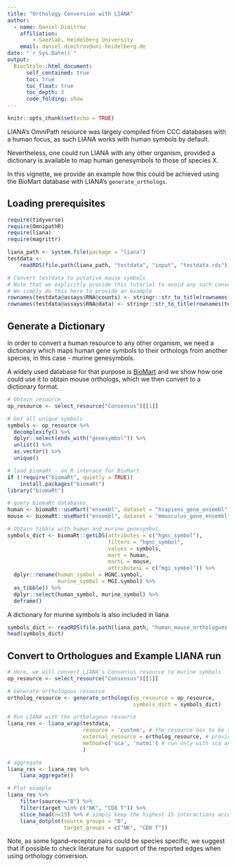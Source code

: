 ```yaml
---
title: "Orthology Conversion with LIANA"
author:
  - name: Daniel Dimitrov
    affiliation:
        - Saezlab, Heidelberg University
    email: daniel.dimitrov@uni-heidelberg.de
date: "`r Sys.Date()`"
output: 
  BiocStyle::html_document:
      self_contained: true
      toc: true
      toc_float: true
      toc_depth: 3
      code_folding: show
---
```


```r
knitr::opts_chunk$set(echo = TRUE)
```

LIANA's OmniPath resource was largely compiled from CCC databases with a human focus, as such
LIANA works with human symbols by default.

Nevertheless, one could run LIANA with any other organism, provided a dictionary
is available to map human genesymbols to those of species X.

In this vignette, we provide an example how this could be achieved using the BioMart database with LIANA's `generate_orthologs`.

## Loading prerequisites
```r
require(tidyverse)
require(OmnipathR) 
require(liana)
require(magrittr)

liana_path <- system.file(package = "liana")
testdata <-
    readRDS(file.path(liana_path, "testdata", "input", "testdata.rds"))

# Convert testdata to putative mouse symbols
# Note that we explicitly provide this tutorial to avoid any such conversions when working with real data
# We simply do this here to provide an example
rownames(testdata@assays$RNA@counts) <- stringr::str_to_title(rownames(testdata@assays$RNA@counts)) 
rownames(testdata@assays$RNA@data) <- stringr::str_to_title(rownames(testdata@assays$RNA@data))
```

## Generate a Dictionary
In order to convert a human resource to any other organism, we need a dictionary
which maps human gene symbols to their orthologs from another species, 
in this case - murine genesymbols.

A widely used database for that purpose is [BioMart](https://www.ensembl.org/biomart/martview/ef9109352b17a0704bd49683fe42ac81)
and we show how one could use it to obtain mouse orthologs, which we then convert to a dictionary format.

```r
# Obtain resource
op_resource <- select_resource("Consensus")[[1]]

# Get all unique symbols
symbols <- op_resource %>%
  decomplexify() %>%
  dplyr::select(ends_with("genesymbol")) %>%
  unlist() %>%
  as.vector() %>% 
  unique()

# load biomaRt - an R interace for BioMart
if (!require("biomaRt", quietly = TRUE))
    install.packages("biomaRt")
library("biomaRt")

# query biomaRt databases
human <- biomaRt::useMart("ensembl", dataset = "hsapiens_gene_ensembl")
mouse <- biomaRt::useMart("ensembl", dataset = "mmusculus_gene_ensembl")

# Obtain tibble with human and murine genesymbol.
symbols_dict <- biomaRt::getLDS(attributes = c("hgnc_symbol"),
                                filters = "hgnc_symbol",
                                values = symbols,
                                mart = human,
                                martL = mouse,
                                attributesL = c("mgi_symbol")) %>%
  dplyr::rename(human_symbol = HGNC.symbol,
                murine_symbol = MGI.symbol) %>%
  as_tibble() %>%
  dplyr::select(human_symbol, murine_symbol) %>%
  deframe()
```

A dictionary for murine symbols is also included in liana
```r
symbols_dict <- readRDS(file.path(liana_path, "human_mouse_orthologues.RDS"))
head(symbols_dict)
```


## Convert to Orthologues and Example LIANA run
```r
# Here, we will convert LIANA's Consensus resource to murine symbols
op_resource <- select_resource("Consensus")[[1]]

# Generate orthologous resource
ortholog_resource <- generate_orthologs(op_resource = op_resource,
                                        symbols_dict = symbols_dict)

# Run LIANA with the orthologous resource
liana_res <- liana_wrap(testdata,
                        resource = 'custom', # the resource has to be set to 'custom' to work with external resources
                        external_resource = ortholog_resource, # provide orthologous resource
                        method=c('sca', 'natmi') # run only with sca and natmi for comp. time
                        ) 

# aggregate
liana_res <- liana_res %>%
    liana_aggregate()

# Plot example
liana_res %>%
    filter(source=="B") %>%
    filter(target %in% c("NK", "CD8 T")) %>%
    slice_head(n=15) %>% # simply keep the highest 15 interactions according to aggregate rank
    liana_dotplot(source_groups = "B",
                  target_groups = c("NK", "CD8 T"))
```

Note, as some ligand–receptor pairs could be species specific,
we suggest that if possible to check literature for support of the reported edges when using orthology conversion.

